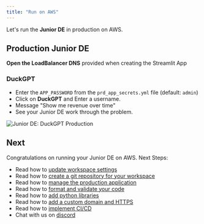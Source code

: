 ```yaml
---
title: "Run on AWS"
---
```


Let's run the **Junior DE** in production on AWS.

<Snippet file="aws-setup.mdx" />

<Snippet file="update-prd-secrets.mdx" />

<Snippet file="create-aws-resources.mdx" />

## Production Junior DE

**Open the LoadBalancer DNS** provided when creating the Streamlit App

### DuckGPT

- Enter the `APP_PASSWORD` from the `prd_app_secrets.yml` file (default: `admin`)
- Click on **DuckGPT** and Enter a username.
- Message "Show me revenue over time"
- See your Junior DE work through the problem.

![Junior DE: DuckGPT Production](/images/duckgpt_local.png)

<Snippet file="ai-app-update-production.mdx" />

<Snippet file="ai-app-delete-aws-resources.mdx" />

## Next

Congratulations on running your Junior DE on AWS. Next Steps:

- Read how to [update workspace settings](/how-to/workspace-settings)
- Read how to [create a git repository for your workspace](/how-to/git-repo)
- Read how to [manage the production application](/how-to/production-app)
- Read how to [format and validate your code](/how-to/format-and-validate)
- Read how to [add python libraries](/how-to/python-libraries)
- Read how to [add a custom domain and HTTPS](how-to/domain-https)
- Read how to [implement CI/CD](how-to/ci-cd)
- Chat with us on [discord](https://discord.gg/4MtYHHrgA8)
